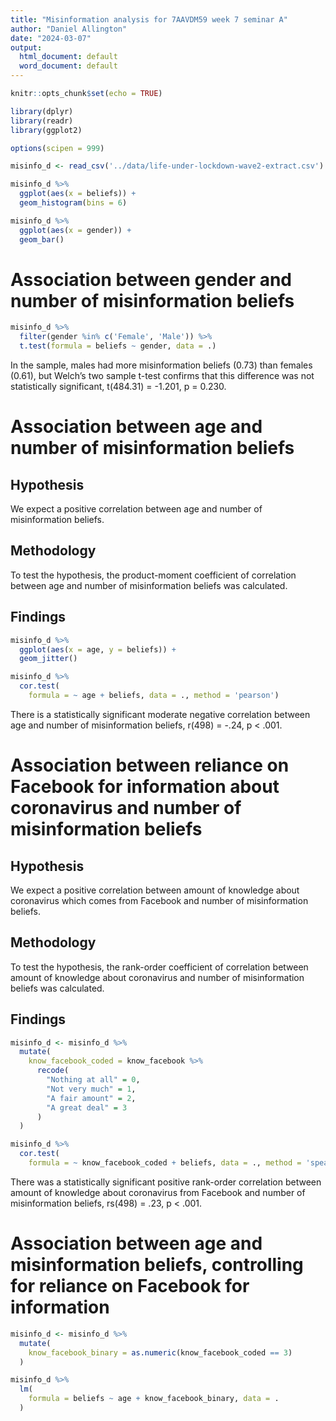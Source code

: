 ```yaml
---
title: "Misinformation analysis for 7AAVDM59 week 7 seminar A"
author: "Daniel Allington"
date: "2024-03-07"
output:
  html_document: default
  word_document: default
---
```


```r
knitr::opts_chunk$set(echo = TRUE)

library(dplyr)
library(readr)
library(ggplot2)

options(scipen = 999)

misinfo_d <- read_csv('../data/life-under-lockdown-wave2-extract.csv')
```

```r
misinfo_d %>%
  ggplot(aes(x = beliefs)) +
  geom_histogram(bins = 6)
```

```r
misinfo_d %>%
  ggplot(aes(x = gender)) +
  geom_bar()
```

# Association between gender and number of misinformation beliefs
```r
misinfo_d %>%
  filter(gender %in% c('Female', 'Male')) %>%
  t.test(formula = beliefs ~ gender, data = .)
```

In the sample, males had more misinformation beliefs (0.73) than females (0.61), but Welch's two sample t-test confirms that this difference was not statistically significant, t(484.31) = -1.201, p = 0.230.

# Association between age and number of misinformation beliefs
## Hypothesis
We expect a positive correlation between age and number of misinformation beliefs.

## Methodology
To test the hypothesis, the product-moment coefficient of correlation between age and number of misinformation beliefs was calculated.

## Findings
```r
misinfo_d %>%
  ggplot(aes(x = age, y = beliefs)) +
  geom_jitter()
```

```r
misinfo_d %>%
  cor.test(
    formula = ~ age + beliefs, data = ., method = 'pearson')
```

There is a statistically significant moderate negative correlation between age and number of misinformation beliefs, r(498) = -.24, p < .001.

# Association between reliance on Facebook for information about coronavirus and number of misinformation beliefs
## Hypothesis
We expect a positive correlation between amount of knowledge about coronavirus which comes from Facebook and number of misinformation beliefs.

## Methodology
To test the hypothesis, the rank-order coefficient of correlation between amount of knowledge about coronavirus and number of misinformation beliefs was calculated.

## Findings
```r
misinfo_d <- misinfo_d %>%
  mutate(
    know_facebook_coded = know_facebook %>%
      recode(
        "Nothing at all" = 0,
        "Not very much" = 1,
        "A fair amount" = 2,
        "A great deal" = 3
      )
  )

misinfo_d %>%
  cor.test(
    formula = ~ know_facebook_coded + beliefs, data = ., method = 'spearman')
```

There was a statistically significant positive rank-order correlation between amount of knowledge about coronavirus from Facebook and number of misinformation beliefs, rs(498) = .23, p < .001.

# Association between age and misinformation beliefs, controlling for reliance on Facebook for information
```r
misinfo_d <- misinfo_d %>%
  mutate(
    know_facebook_binary = as.numeric(know_facebook_coded == 3)
  )

misinfo_d %>%
  lm(
    formula = beliefs ~ age + know_facebook_binary, data = .
  )

```


